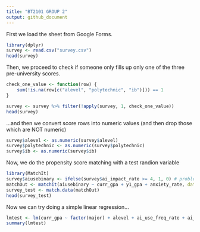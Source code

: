 ```yaml
---
title: "BT2101 GROUP 2"
output: github_document
---
```


First we load the sheet from Google Forms.
```r
library(dplyr)
survey <- read.csv("survey.csv")
head(survey)
```

Then, we proceed to check if someone only fills up only one of the three pre-university scores.
```r
check_one_value <- function(row) {
    sum(!is.na(row[c("alevel", "polytechnic", "ib")])) == 1
}

survey <- survey %>% filter(!apply(survey, 1, check_one_value))
head(survey)
```

...and then we convert score rows into numeric values (and then drop those which are NOT numeric)

```r
survey$alevel <- as.numeric(survey$alevel)
survey$polytechnic <- as.numeric(survey$polytechnic)
survey$ib <- as.numeric(survey$ib)
```

Now, we do the propensity score matching with a test randion variable
```r
library(MatchIt)
survey$aiusebinary <- ifelse(survey$ai_impact_rate >= 4, 1, 0) # problem is, we need to adjust tolerance since so many people rampantly use AI
matchOut <- matchit(aiusebinary ~ curr_gpa + y1_gpa + anxiety_rate, data = survey, method = "nearest")
survey_test <- match.data(matchOut)
head(survey_test)
```

Now we can try doing a simple linear regression...

```r
lmtest <- lm(curr_gpa ~ factor(major) + alevel + ai_use_freq_rate + ai_impact_rate + ai_strict_rate, data = survey_test)
summary(lmtest)
```